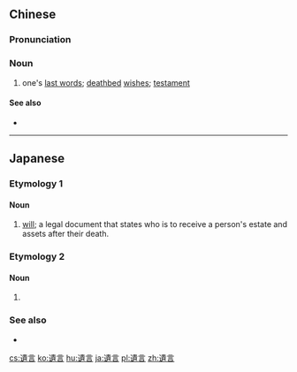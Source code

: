 {{also|遗言}}
==Chinese==
{{zh-forms|s=遗言}}

===Pronunciation===
{{zh-pron
|m=yíyán
|c=wai4 jin4
|h=pfs=vùi-ngièn
|mn=qz,tw,xm:ûi-giân/twv,zz:ûi-gân/qz,xm:î-giân/zz:î-gân
|cat=n
}}

===Noun===
{{zh-noun}}

# one's [[last words]]; [[deathbed]] [[wish|wishes]]; [[testament]]

====See also====
* {{zh-l|遺囑}}

----

==Japanese==

===Etymology 1===
{{ja-kanjitab|ゆい|ごん|yomi=on}}

====Noun====
{{ja-noun|ゆいごん}}

# [[will]]; a legal document that states who is to receive a person's estate and assets after their death.

===Etymology 2===
{{ja-kanjitab|い|ごん|yomi=on}}

====Noun====
{{ja-noun|いごん}}

# {{n-g|Same as above.}}

===See also===
* {{ja-r|遺書|いしょ}}

[[cs:遺言]]
[[ko:遺言]]
[[hu:遺言]]
[[ja:遺言]]
[[pl:遺言]]
[[zh:遺言]]
